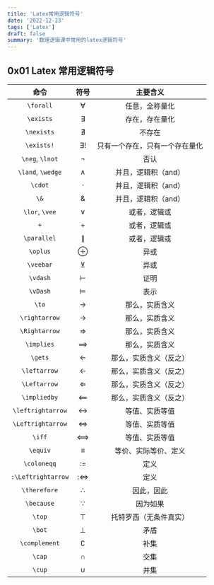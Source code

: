 ```yaml
---
title: 'Latex常用逻辑符号'
date: '2022-12-23'
tags: ['Latex']
draft: false
summary: '数理逻辑课中常用的latex逻辑符号'
---
```


## 0x01 Latex 常用逻辑符号

|        命令        |    符号     |            主要含义            |
| :----------------: | :---------: | :----------------------------: |
|     `\forall`      |      ∀      |         任意，全称量化         |
|     `\exists`      |      ∃      |         存在，存在量化         |
|     `\nexists`     |      ∄      |             不存在             |
|     `\exists!`     |     ∃!      | 只有一个存在，只有一个存在量化 |
|  `\neg`, `\lnot`   |      ¬      |              否认              |
| `\land`, `\wedge`  |      ∧      |      并且，逻辑积（and）       |
|      `\cdot`       |      ⋅      |      并且，逻辑积（and）       |
|        `\&`        |     \&      |      并且，逻辑积（and）       |
|   `\lor`, `\vee`   |      ∨      |          或者，逻辑或          |
|        `+`         |      +      |          或者，逻辑或          |
|    `\parallel`     | $\parallel$ |          或者，逻辑或          |
|      `\oplus`      |      ⊕      |              异或              |
|     `\veebar`      |      ⊻      |              异或              |
|      `\vdash`      |      ⊢      |              证明              |
|      `\vDash`      |      ⊨      |              表示              |
|       `\to`        |      →      |         那么，实质含义         |
|   `\rightarrow`    |      →      |         那么，实质含义         |
|   `\Rightarrow`    |      ⇒      |         那么，实质含义         |
|     `\implies`     |      ⟹      |         那么，实质含义         |
|      `\gets`       |      ←      |     那么，实质含义（反之）     |
|    `\leftarrow`    |      ←      |     那么，实质含义（反之）     |
|    `\Leftarrow`    |      ⇐      |     那么，实质含义（反之）     |
|    `\impliedby`    |      ⟸      |     那么，实质含义（反之）     |
| `\leftrightarrow`  |      ↔      |         等值、实质等值         |
| `\Leftrightarrow`  |      ⇔      |         等值、实质等值         |
|       `\iff`       |      ⟺      |         等值、实质等值         |
|      `\equiv`      |      ≡      |      等价、实际等价、定义      |
|    `\coloneqq`     |     :=      |              定义              |
| `:\Leftrightarrow` |     :⇔      |              定义              |
|    `\therefore`    |      ∴      |           因此，因此           |
|     `\because`     |      ∵      |            因为如果            |
|       `\top`       |      ⊤      |     托特罗西（无条件真实）     |
|       `\bot`       |      ⊥      |              矛盾              |
|   `\complement`    |      ∁      |              补集              |
|       `\cap`       |      ∩      |              交集              |
|       `\cup`       |      ∪      |              并集              |
